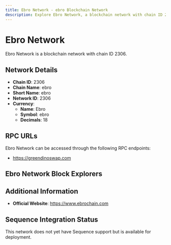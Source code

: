 ```yaml
--- 
title: Ebro Network - ebro Blockchain Network
description: Explore Ebro Network, a blockchain network with chain ID 2306. Learn about its native currency, Ebro, and how to interact with the network.
---
```


# Ebro Network

Ebro Network is a blockchain network with chain ID 2306.

## Network Details

- **Chain ID**: 2306
- **Chain Name**: ebro
- **Short Name**: ebro
- **Network ID**: 2306
- **Currency**: 
  - **Name**: Ebro
  - **Symbol**: ebro
  - **Decimals**: 18

## RPC URLs

Ebro Network can be accessed through the following RPC endpoints:

- https://greendinoswap.com

## Ebro Network Block Explorers



## Additional Information

- **Official Website**: https://www.ebrochain.com

## Sequence Integration Status

This network does not yet have Sequence support but is available for deployment.

